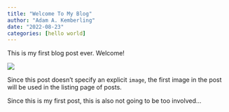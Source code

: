 ```yaml
---
title: "Welcome To My Blog"
author: "Adam A. Kemberling"
date: "2022-08-23"
categories: [hello world]
---
```


This is my first blog post ever. Welcome!

![](thumbnail.jpg)

Since this post doesn't specify an explicit `image`, the first image in the post will be used in the listing page of posts.

Since this is my first post, this is also not going to be too involved...
